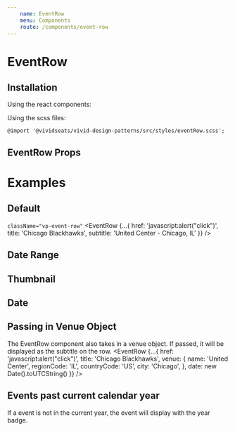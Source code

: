 ```yaml
---
    name: EventRow
    menu: Components
    route: /components/event-row
---
```




# EventRow
## Installation
Using the react components:


Using the scss files:

    @import '@vividseats/vivid-design-patterns/src/styles/eventRow.scss';

## EventRow Props
<PropsTable of={EventRow}/>

# Examples

## Default
`className="vp-event-row"`
<Playground>
    <EventRow {...{
        href: 'javascript:alert("click")',
        title: 'Chicago Blackhawks',
        subtitle: 'United Center - Chicago, IL'
    }} />
</Playground>

## Date Range
<Playground>
    <EventRow {...{
        dateRange: 'Aug 21. 2018 - Sept 16, 2018',
        href: 'javascript:alert("click")',
        title: 'Chicago Blackhawks',
        subtitle: 'United Center - Chicago, IL'
    }} />
</Playground>

## Thumbnail
<Playground>
    <EventRow {...{
        href: 'javascript:alert("click")',
        title: 'Chicago Blackhawks',
        subtitle: 'United Center - Chicago, IL',
        thumbnail: {
            src: 'https://a.vsstatic.com/event/concerts/taylor-swift.jpg',
            alt: 'Taylor Swift Tickets'
        }
    }} />
</Playground>

## Date
<Playground>
    <EventRow {...{
        href: 'javascript:alert("click")',
        title: 'Chicago Blackhawks',
        subtitle: 'United Center - Chicago, IL',
        date: new Date().toUTCString()
    }} />
</Playground>

## Passing in Venue Object
The EventRow component also takes in a venue object. If passed, it will be displayed as the subtitle on the row.
<Playground>
    <EventRow {...{
    href: 'javascript:alert("click")',
    title: 'Chicago Blackhawks',
    venue: {
        name: 'United Center',
        regionCode: 'IL',
        countryCode: 'US',
        city: 'Chicago',
    },
    date: new Date().toUTCString()
    }} />
</Playground>


## Events past current calendar year

If a event is not in the current year, the event will display with the year badge.


<Playground>
    <EventRow {...{
        href: 'javascript:alert("click")',
        title: 'Chicago Blackhawks',
        subtitle: 'United Center - Chicago, IL',
        date: new Date().setFullYear(new Date().getFullYear() + 1)
    }} />
</Playground>